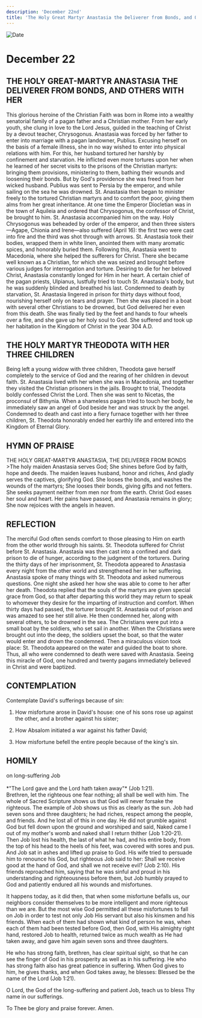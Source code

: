 ```yaml
---
description: 'December 22nd'
title: 'The Holy Great Martyr Anastasia the Deliverer from Bonds, and Others with Her, Holy Martyr Theodota with Her Three Children'
---
```


<CustomPaginator />
<RunningHead />

<Image src="/title-imprint.png" height={68} width={50} alt="Date" className="title-imprint"/>

# <div id="date">December <Image className="four-dot" src="/four-dot.png" height={15} width={15} alt="" />22</div>

## THE HOLY GREAT-MARTYR ANASTASIA THE DELIVERER FROM BONDS, AND OTHERS WITH HER

This glorious heroine of the Christian Faith was born in Rome into a wealthy senatorial family of a pagan father and a Christian mother. From her early youth, she clung in love to the Lord Jesus, guided in the teaching of Christ by a devout teacher, Chrysogonus. Anastasia was forced by her father to enter into marriage with a pagan landowner, Publius. Excusing herself on the basis of a female illness, she in no way wished to enter into physical relations with him. For this, her husband tortured her harshly by confinement and starvation. He inflicted even more tortures upon her when he learned of her secret visits to the prisons of the Christian martyrs: bringing them provisions, ministering to them, bathing their wounds and loosening their bonds. But by God's providence she was freed from her wicked husband. Publius was sent to Persia by the emperor, and while sailing on the sea he was drowned. St. Anastasia then began to minister freely to the tortured Christian martyrs and to comfort the poor, giving them alms from her great inheritance. At one time the Emperor Diocletian was in the town of Aquileia and ordered that Chrysogonus, the confessor of Christ, be brought to him. St. Anastasia accompanied him on the way. Holy Chrysogonus was beheaded by order of the emperor, and then three sisters—Agape, Chionia and Irene—also suffered (April 16): the first two were cast into fire and the third was shot through with arrows. St. Anastasia took their bodies, wrapped them in white linen, anointed them with many aromatic spices, and honorably buried them. Following this, Anastasia went to Macedonia, where she helped the sufferers for Christ. There she became well known as a Christian, for which she was seized and brought before various judges for interrogation and torture. Desiring to die for her beloved Christ, Anastasia constantly longed for Him in her heart. A certain chief of the pagan priests, Ulpianus, lustfully tried to touch St. Anastasia's body, but he was suddenly blinded and breathed his last. Condemned to death by starvation, St. Anastasia lingered in prison for thirty days without food, nourishing herself only on tears and prayer. Then she was placed in a boat with several other Christians to be drowned, but God delivered her even from this death. She was finally tied by the feet and hands to four wheels over a fire, and she gave up her holy soul to God. She suffered and took up her habitation in the Kingdom of Christ in the year 304 A.D.

## THE HOLY MARTYR THEODOTA WITH HER THREE CHILDREN

Being left a young widow with three children, Theodota gave herself completely to the service of God and the rearing of her children in devout faith. St. Anastasia lived with her when she was in Macedonia, and together they visited the Christian prisoners in the jails. Brought to trial, Theodota boldly confessed Christ the Lord. Then she was sent to Nicetas, the proconsul of Bithynia. When a shameless pagan tried to touch her body, he immediately saw an angel of God beside her and was struck by the angel. Condemned to death and cast into a fiery furnace together with her three children, St. Theodota honorably ended her earthly life and entered into the Kingdom of Eternal Glory.


## HYMN OF PRAISE
<div style={{textAlign:'center', color:'crimson', fontWeight:'bold'}}>
THE HOLY GREAT-MARTYR ANASTASIA, THE DELIVERER FROM BONDS
</div>
>The holy maiden Anastasia serves God;  
She shines before God by faith, hope and deeds.  
The maiden leaves husband, honor and riches,  
And gladly serves the captives, glorifying God.  
She looses the bonds, and washes the wounds of the martyrs;  
She looses their bonds, giving gifts and not fetters.  
She seeks payment neither from men nor from the earth.  
Christ God eases her soul and heart.  
Her pains have passed, and Anastasia remains in glory;  
She now rejoices with the angels in heaven.  


## REFLECTION

The merciful God often sends comfort to those pleasing to Him on earth from the other world through his saints. St. Theodota suffered for Christ before St. Anastasia. Anastasia was then cast into a confined and dark prison to die of hunger, according to the judgment of the torturers. During the thirty days of her imprisonment, St. Theodota appeared to Anastasia every night from the other world and strengthened her in her suffering. Anastasia spoke of many things with St. Theodota and asked numerous questions. One night she asked her how she was able to come to her after her death. Theodota replied that the souls of the martyrs are given special grace from God, so that after departing this world they may return to speak to whomever they desire for the imparting of instruction and comfort. When thirty days had passed, the torturer brought St. Anastasia out of prison and was amazed to see her still alive. He then condemned her, along with several others, to be drowned in the sea. The Christians were put into a small boat by the soldiers, who set sail in another. When the Christians were brought out into the deep, the soldiers upset the boat, so that the water would enter and drown the condemned. Then a miraculous vision took place: St. Theodota appeared on the water and guided the boat to shore. Thus, all who were condemned to death were saved with Anastasia. Seeing this miracle of God, one hundred and twenty pagans immediately believed in Christ and were baptized.


## CONTEMPLATION

Contemplate David's sufferings because of sin:

1. How misfortune arose in David's house: one of his sons rose up against the other, and a brother against his sister;

2. How Absalom initiated a war against his father David;

3. How misfortune befell the entire people because of the king's sin.


## HOMILY
<div style={{textAlign:'center', color:'crimson', fontWeight:'bold'}}>
on long-suffering Job
</div>
<br />
<div style={{textAlign:'right'}}>
*"The Lord gave and the Lord hath taken away"* (Job 1:21).
</div>
Brethren, let the righteous one fear nothing; all shall be well with him. The whole of Sacred Scripture shows us that God will never forsake the righteous. The example of Job shows us this as clearly as the sun. Job had seven sons and three daughters; he had riches, respect among the people, and friends. And he lost all of this in one day. He did not grumble against God but fell down upon the ground and worshiped and said, Naked came I out of my mother's womb and naked shall I return thither (Job 1:20-21). Then Job lost his health, the last of what he had, and his entire body, from the top of his head to the heels of his feet, was covered with sores and pus. And Job sat in ashes and lifted up praise to God. His wife tried to persuade him to renounce his God, but righteous Job said to her: Shall we receive good at the hand of God, and shall we not receive evil? (Job 2:10). His friends reproached him, saying that he was sinful and proud in his understanding and righteousness before them, but Job humbly prayed to God and patiently endured all his wounds and misfortunes.

It happens today, as it did then, that when some misfortune befalls us, our neighbors consider themselves to be more intelligent and more righteous than we are. But the most wise God permitted all these misfortunes to fall on Job in order to test not only Job His servant but also his kinsmen and his friends. When each of them had shown what kind of person he was, when each of them had been tested before God, then God, with His almighty right hand, restored Job to health, returned twice as much wealth as He had taken away, and gave him again seven sons and three daughters.

He who has strong faith, brethren, has clear spiritual sight, so that he can see the finger of God in his prosperity as well as in his suffering. He who has strong faith also has great patience in suffering. When God gives to him, he gives thanks, and when God takes away, he blesses: Blessed be the name of the Lord (Job 1:21).

O Lord, the God of the long-suffering and patient Job, teach us to bless Thy name in our sufferings.

To Thee be glory and praise forever. Amen.